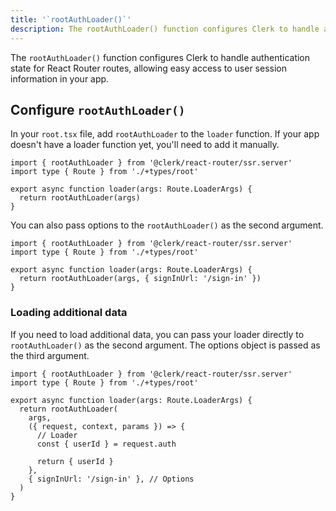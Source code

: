```yaml
---
title: '`rootAuthLoader()`'
description: The rootAuthLoader() function configures Clerk to handle authentication state for React Router routes.
---
```


The `rootAuthLoader()` function configures Clerk to handle authentication state for React Router routes, allowing easy access to user session information in your app.

## Configure `rootAuthLoader()`

In your `root.tsx` file, add `rootAuthLoader` to the `loader` function. If your app doesn't have a loader function yet, you'll need to add it manually.

```tsx {{ filename: 'app/root.tsx' }}
import { rootAuthLoader } from '@clerk/react-router/ssr.server'
import type { Route } from './+types/root'

export async function loader(args: Route.LoaderArgs) {
  return rootAuthLoader(args)
}
```

You can also pass options to the `rootAuthLoader()` as the second argument.

```tsx {{ filename: 'app/root.tsx', mark: [5] }}
import { rootAuthLoader } from '@clerk/react-router/ssr.server'
import type { Route } from './+types/root'

export async function loader(args: Route.LoaderArgs) {
  return rootAuthLoader(args, { signInUrl: '/sign-in' })
}
```

### Loading additional data

If you need to load additional data, you can pass your loader directly to `rootAuthLoader()` as the second argument. The options object is passed as the third argument.

```tsx {{ filename: 'app/root.tsx', mark: [7, 13] }}
import { rootAuthLoader } from '@clerk/react-router/ssr.server'
import type { Route } from './+types/root'

export async function loader(args: Route.LoaderArgs) {
  return rootAuthLoader(
    args,
    ({ request, context, params }) => {
      // Loader
      const { userId } = request.auth

      return { userId }
    },
    { signInUrl: '/sign-in' }, // Options
  )
}
```
